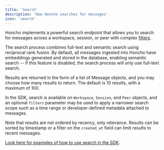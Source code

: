 ```yaml
---
title: 'Search'
description: 'How Honcho searches for messages'
icon: 'search'
---
```


Honcho implements a powerful search endpoint that allows you to search for messages across a workspace, session, or peer with complex [filters](/v2/guides/using-filters).

The search process combines full-text and semantic search using reciprocal rank fusion. By default, all messages ingested into Honcho have embeddings generated and stored in the database, enabling semantic search -- if this feature is disabled, the search process will only use full-text search.

Results are returned in the form of a list of Message objects, and you may choose how many results to return. The default is 10 results, with a maximum of 100.

In the SDK, search is available on `Workspace`, `Session`, and `Peer` objects, and an optional `filters` parameter may be used to apply a narrower search scope such as a time range or developer-defined metadata attached to messages.

Note that results are not ordered by recency, only relevance. Results can be sorted by timestamp or a filter on the `created_at` field can limit results to recent messages.

[Look here for examples of how to use search in the SDK](/v2/guides/search).
